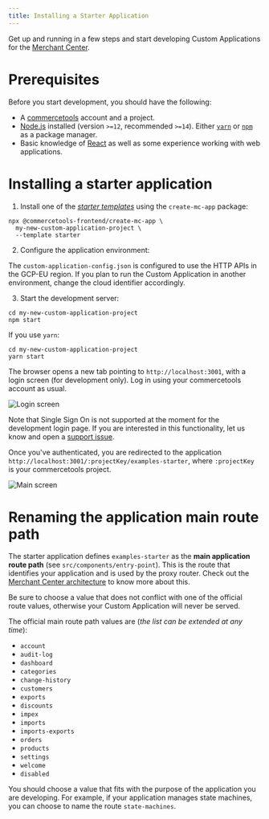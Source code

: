 ```yaml
---
title: Installing a Starter Application
---
```


Get up and running in a few steps and start developing Custom Applications for the [Merchant Center](https://docs.commercetools.com/tutorials/getting-started).

# Prerequisites

Before you start development, you should have the following:

- A [commercetools](https://docs.commercetools.com/tutorials/getting-started) account and a project.
- [Node.js](https://nodejs.org/en/) installed (version `>=12`, recommended `>=14`). Either [`yarn`](https://yarnpkg.com/) or [`npm`](https://www.npmjs.com/get-npm) as a package manager.
- Basic knowledge of [React](https://reactjs.org/) as well as some experience working with web applications.

# Installing a starter application

1. Install one of the [_starter templates_](https://github.com/commercetools/merchant-center-application-kit/tree/main/application-templates) using the `create-mc-app` package:

  ```console noPromptLines="2-3"
  npx @commercetools-frontend/create-mc-app \
    my-new-custom-application-project \
    --template starter
  ```

2. Configure the application environment:

  The `custom-application-config.json` is configured to use the HTTP APIs in the GCP-EU region. If you plan to run the Custom Application in another environment, change the cloud identifier accordingly.

3. Start the development server:

  ```console
  cd my-new-custom-application-project
  npm start
  ```

  If you use `yarn`:

  ```console
  cd my-new-custom-application-project
  yarn start
  ```

The browser opens a new tab pointing to `http://localhost:3001`, with a login screen (for development only). Log in using your commercetools account as usual.

![Login screen](/images/mc-dev-starter-login.png)

<Info>

Note that Single Sign On is not supported at the moment for the development login page. If you are interested in this functionality, let us know and open a [support issue](https://github.com/commercetools/merchant-center-application-kit/issues/new/choose).

</Info>

Once you've authenticated, you are redirected to the application `http://localhost:3001/:projectKey/examples-starter`, where `:projectKey` is your commercetools project.

![Main screen](/images/mc-dev-starter-main.png)

# Renaming the application main route path

The starter application defines `examples-starter` as the **main application route path** (see `src/components/entry-point`). This is the route that identifies your application and is used by the proxy router. Check out the [Merchant Center architecture](/main-concepts/architecture) to know more about this.

<Info>

Be sure to choose a value that does not conflict with one of the official route values, otherwise your Custom Application will never be served.

</Info>

The official main route path values are (_the list can be extended at any time_):

- `account`
- `audit-log`
- `dashboard`
- `categories`
- `change-history`
- `customers`
- `exports`
- `discounts`
- `impex`
- `imports`
- `imports-exports`
- `orders`
- `products`
- `settings`
- `welcome`
- `disabled`

You should choose a value that fits with the purpose of the application you are developing. For example, if your application manages state machines, you can choose to name the route `state-machines`.
